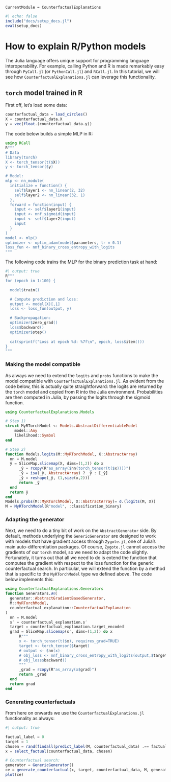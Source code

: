 ```@meta
CurrentModule = CounterfactualExplanations 
```

```julia
#| echo: false
include("docs/setup_docs.jl")
eval(setup_docs)
```

# How to explain R/Python models

The Julia language offers unique support for programming language interoperability. For example, calling Python and R is made remarkably easy through `PyCall.jl` (or `PythonCall.jl`) and `RCall.jl`. In this tutorial, we will see how `CounterfactualExplanations.jl` can leverage this functionality. 

## `torch` model trained in R

First off, let's load some data:

```julia
counterfactual_data = load_circles()
X = counterfactual_data.X
y = vec(float.(counterfactual_data.y))
```

The code below builds a simple MLP in R:

```julia
using RCall
R"""
# Data
library(torch)
X <- torch_tensor(t($X))
y <- torch_tensor($y)

# Model:
mlp <- nn_module(
  initialize = function() {
    self$layer1 <- nn_linear(2, 32)
    self$layer2 <- nn_linear(32, 1)
  },
  forward = function(input) {
    input <- self$layer1(input)
    input <- nnf_sigmoid(input)
    input <- self$layer2(input)
    input
  }
)
model <- mlp()
optimizer <- optim_adam(model$parameters, lr = 0.1)
loss_fun <- nnf_binary_cross_entropy_with_logits
"""
```

The following code trains the MLP for the binary prediction task at hand:

```julia
#| output: true
R"""
for (epoch in 1:100) {

  model$train()  

  # Compute prediction and loss:
  output <- model(X)[,1]
  loss <- loss_fun(output, y)

  # Backpropagation:
  optimizer$zero_grad()
  loss$backward()
  optimizer$step()
  
  cat(sprintf("Loss at epoch %d: %7f\n", epoch, loss$item()))
}
"""
```

### Making the model compatible

As always we need to extend the `logits` and `probs` functions to make the model compatible with `CounterfactualExplanations.jl`. As evident from the code below, this is actually quite straightforward: the logits are returned by the `torch` model and copied from R into the Julia environment. Probabilities are then computed in Julia, by passing the logits through the sigmoid function.

```julia
using CounterfactualExplanations.Models

# Step 1)
struct MyRTorchModel <: Models.AbstractDifferentiableModel
    model::Any
    likelihood::Symbol
end

# Step 2)
function Models.logits(M::MyRTorchModel, X::AbstractArray)
  nn = M.model
  ŷ = SliceMap.slicemap(X, dims=(1,2)) do x
      _ŷ = rcopy(R"as_array($nn(torch_tensor(t($x))))")
      _ŷ = isa(_ŷ, AbstractArray) ? _ŷ : [_ŷ]
      _ŷ = reshape(_ŷ, (1,size(x,2)))
      return _ŷ
  end
  return ŷ
end
Models.probs(M::MyRTorchModel, X::AbstractArray)= σ.(logits(M, X))
M = MyRTorchModel(R"model", :classification_binary)
```

### Adapting the generator

Next, we need to do a tiny bit of work on the `AbstractGenerator` side. By default, methods underlying the `GenericGenerator` are designed to work with models that have gradient access through `Zygote.jl`, one of Julia's main auto-differentiation packages. Of course, `Zygote.jl` cannot access the gradients of our `torch` model, so we need to adapt the code slightly. Fortunately, it turns out that all we need to do is extend the function that computes the gradient with respect to the loss function for the generic counterfactual search. In particular, we will extend the function by a method that is specific to the `MyRTorchModel` type we defined above. The code below implements this: 

```julia
using CounterfactualExplanations.Generators
function Generators.∂ℓ(
  generator::AbstractGradientBasedGenerator, 
  M::MyRTorchModel, 
  counterfactual_explanation::CounterfactualExplanation
) 
  nn = M.model
  s′ = counterfactual_explanation.s′
  target = counterfactual_explanation.target_encoded
  grad = SliceMap.slicemap(s′, dims=(1,2)) do x
      R"""
      x <- torch_tensor(t($x), requires_grad=TRUE)
      target <- torch_tensor($target)
      # output <- $nn(x)
      # obj_loss <- nnf_binary_cross_entropy_with_logits(output,$target)
      # obj_loss$backward()
      """
      _grad = rcopy(R"as_array(x$grad)")
      return _grad
  end
  return grad
end
```

### Generating counterfactuals

From here on onwards we use the `CounterfactualExplanations.jl` functionality as always:

```julia
#| output: true

factual_label = 0
target = 1
chosen = rand(findall(predict_label(M, counterfactual_data) .== factual_label))
x = select_factual(counterfactual_data, chosen)  

# Counterfactual search:
generator = GenericGenerator()
ce = generate_counterfactual(x, target, counterfactual_data, M, generator)
plot(ce)
```
